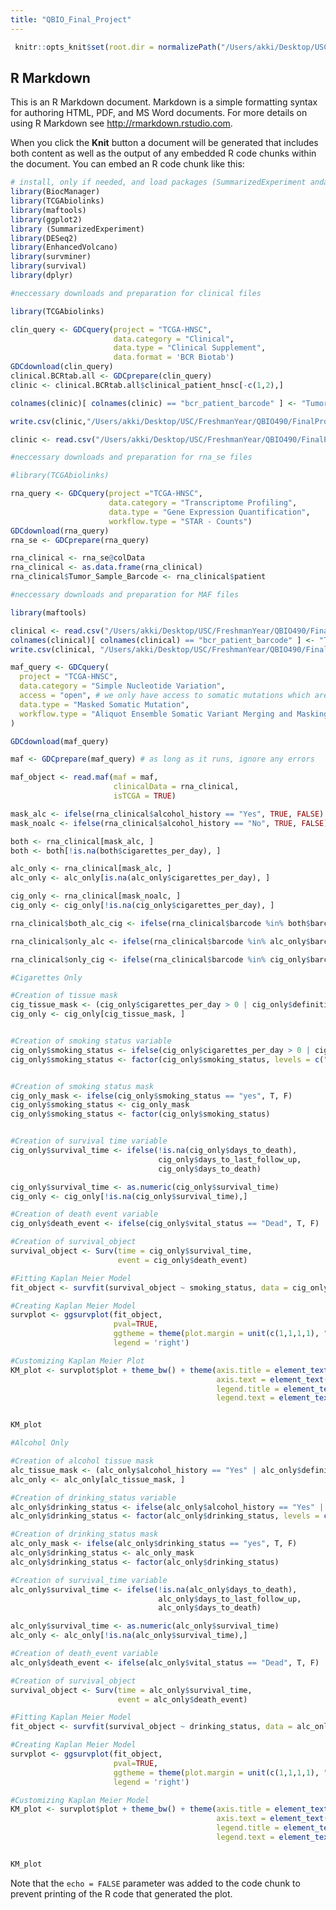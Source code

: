 ```yaml
---
title: "QBIO_Final_Project"
---
```



```r
 knitr::opts_knit$set(root.dir = normalizePath("/Users/akki/Desktop/USC/FreshmanYear/QBIO490/FinalProject/qbio_tcga_hnsc/analysis_data"))

```

## R Markdown

This is an R Markdown document. Markdown is a simple formatting syntax for authoring HTML, PDF, and MS Word documents. For more details on using R Markdown see <http://rmarkdown.rstudio.com>.

When you click the **Knit** button a document will be generated that includes both content as well as the output of any embedded R code chunks within the document. You can embed an R code chunk like this:

```r
# install, only if needed, and load packages (SummarizedExperiment anda TCGAbiolinks)
library(BiocManager)
library(TCGAbiolinks)
library(maftools)
library(ggplot2)
library (SummarizedExperiment)
library(DESeq2)
library(EnhancedVolcano)
library(survminer)
library(survival)
library(dplyr)
```

```r
#neccessary downloads and preparation for clinical files

library(TCGAbiolinks)

clin_query <- GDCquery(project = "TCGA-HNSC",
                       data.category = "Clinical",
                       data.type = "Clinical Supplement",
                       data.format = 'BCR Biotab')
GDCdownload(clin_query)
clinical.BCRtab.all <- GDCprepare(clin_query)  
clinic <- clinical.BCRtab.all$clinical_patient_hnsc[-c(1,2),]

colnames(clinic)[ colnames(clinic) == "bcr_patient_barcode" ] <- "Tumor_Sample_Barcode"

write.csv(clinic,"/Users/akki/Desktop/USC/FreshmanYear/QBIO490/FinalProject/qbio_tcga_hnsc/analysis_data/hnsc_clinical_data.csv", row.names=FALSE)

clinic <- read.csv("/Users/akki/Desktop/USC/FreshmanYear/QBIO490/FinalProject/qbio_tcga_hnsc/analysis_data/hnsc_clinical_data.csv")

```

```r
#neccessary downloads and preparation for rna_se files

#library(TCGAbiolinks)

rna_query <- GDCquery(project ="TCGA-HNSC",
                      data.category = "Transcriptome Profiling",
                      data.type = "Gene Expression Quantification",
                      workflow.type = "STAR - Counts")
GDCdownload(rna_query)
rna_se <- GDCprepare(rna_query)

rna_clinical <- rna_se@colData
rna_clinical <- as.data.frame(rna_clinical)
rna_clinical$Tumor_Sample_Barcode <- rna_clinical$patient

```


```r
#neccessary downloads and preparation for MAF files

library(maftools)

clinical <- read.csv("/Users/akki/Desktop/USC/FreshmanYear/QBIO490/FinalProject/qbio_tcga_hnsc/analysis_data/hnsc_clinical_data.csv")
colnames(clinical)[ colnames(clinical) == "bcr_patient_barcode" ] <- "Tumor_Sample_Barcode"
write.csv(clinical, "/Users/akki/Desktop/USC/FreshmanYear/QBIO490/FinalProject/qbio_tcga_hnsc/analysis_data/hnsc_clinical_data.csv", row.names = FALSE)

maf_query <- GDCquery(
  project = "TCGA-HNSC", 
  data.category = "Simple Nucleotide Variation", 
  access = "open", # we only have access to somatic mutations which are open access
  data.type = "Masked Somatic Mutation", 
  workflow.type = "Aliquot Ensemble Somatic Variant Merging and Masking"
)

GDCdownload(maf_query)

maf <- GDCprepare(maf_query) # as long as it runs, ignore any errors

maf_object <- read.maf(maf = maf, 
                       clinicalData = rna_clinical,
                       isTCGA = TRUE)
```


```r

mask_alc <- ifelse(rna_clinical$alcohol_history == "Yes", TRUE, FALSE)
mask_noalc <- ifelse(rna_clinical$alcohol_history == "No", TRUE, FALSE)

both <- rna_clinical[mask_alc, ]
both <- both[!is.na(both$cigarettes_per_day), ]

alc_only <- rna_clinical[mask_alc, ]
alc_only <- alc_only[is.na(alc_only$cigarettes_per_day), ]

cig_only <- rna_clinical[mask_noalc, ]
cig_only <- cig_only[!is.na(cig_only$cigarettes_per_day), ]

rna_clinical$both_alc_cig <- ifelse(rna_clinical$barcode %in% both$barcode, "Yes", "No")

rna_clinical$only_alc <- ifelse(rna_clinical$barcode %in% alc_only$barcode, "Yes", "No")

rna_clinical$only_cig <- ifelse(rna_clinical$barcode %in% cig_only$barcode, "Yes", "No")

```

```r
#Cigarettes Only

#Creation of tissue mask
cig_tissue_mask <- (cig_only$cigarettes_per_day > 0 | cig_only$definition == "Primary solid Tumor")
cig_only <- cig_only[cig_tissue_mask, ]


#Creation of smoking status variable
cig_only$smoking_status <- ifelse(cig_only$cigarettes_per_day > 0 | cig_only$definition == "Primary solid Tumor", "yes", "no")
cig_only$smoking_status <- factor(cig_only$smoking_status, levels = c("no", "yes"))


#Creation of smoking status mask
cig_only_mask <- ifelse(cig_only$smoking_status == "yes", T, F)
cig_only$smoking_status <- cig_only_mask
cig_only$smoking_status <- factor(cig_only$smoking_status)


#Creation of survival time variable
cig_only$survival_time <- ifelse(!is.na(cig_only$days_to_death), 
                                 cig_only$days_to_last_follow_up, 
                                 cig_only$days_to_death)

cig_only$survival_time <- as.numeric(cig_only$survival_time)
cig_only <- cig_only[!is.na(cig_only$survival_time),]

#Creation of death event variable
cig_only$death_event <- ifelse(cig_only$vital_status == "Dead", T, F)

#Creation of survival_object
survival_object <- Surv(time = cig_only$survival_time, 
                        event = cig_only$death_event)

#Fitting Kaplan Meier Model
fit_object <- survfit(survival_object ~ smoking_status, data = cig_only)

#Creating Kaplan Meier Model
survplot <- ggsurvplot(fit_object,
                       pval=TRUE,
                       ggtheme = theme(plot.margin = unit(c(1,1,1,1), "cm")),
                       legend = 'right')

#Customizing Kaplan Meier Plot
KM_plot <- survplot$plot + theme_bw() + theme(axis.title = element_text(size=20), 
                                              axis.text = element_text(size=16),
                                              legend.title = element_text(size=14),
                                              legend.text = element_text(size=12))


KM_plot

```
```r
#Alcohol Only

#Creation of alcohol tissue mask
alc_tissue_mask <- (alc_only$alcohol_history == "Yes" | alc_only$definition == "Primary solid Tumor")
alc_only <- alc_only[alc_tissue_mask, ]

#Creation of drinking_status variable
alc_only$drinking_status <- ifelse(alc_only$alcohol_history == "Yes" | alc_only$definition == "Primary solid Tumor", "yes", "no")
alc_only$drinking_status <- factor(alc_only$drinking_status, levels = c("no", "yes"))

#Creation of drinking_status mask
alc_only_mask <- ifelse(alc_only$drinking_status == "yes", T, F)
alc_only$drinking_status <- alc_only_mask
alc_only$drinking_status <- factor(alc_only$drinking_status)

#Creation of survival_time variable
alc_only$survival_time <- ifelse(!is.na(alc_only$days_to_death), 
                                 alc_only$days_to_last_follow_up, 
                                 alc_only$days_to_death)

alc_only$survival_time <- as.numeric(alc_only$survival_time)
alc_only <- alc_only[!is.na(alc_only$survival_time),]

#Creation of death_event variable
alc_only$death_event <- ifelse(alc_only$vital_status == "Dead", T, F)

#Creation of survival_object
survival_object <- Surv(time = alc_only$survival_time, 
                        event = alc_only$death_event)

#Fitting Kaplan Meier Model
fit_object <- survfit(survival_object ~ drinking_status, data = alc_only)

#Creating Kaplan Meier Model
survplot <- ggsurvplot(fit_object,
                       pval=TRUE,
                       ggtheme = theme(plot.margin = unit(c(1,1,1,1), "cm")),
                       legend = 'right')

#Customizing Kaplan Meier Model
KM_plot <- survplot$plot + theme_bw() + theme(axis.title = element_text(size=20), 
                                              axis.text = element_text(size=16),
                                              legend.title = element_text(size=14),
                                              legend.text = element_text(size=12))


KM_plot


```

Note that the `echo = FALSE` parameter was added to the code chunk to prevent printing of the R code that generated the plot.

